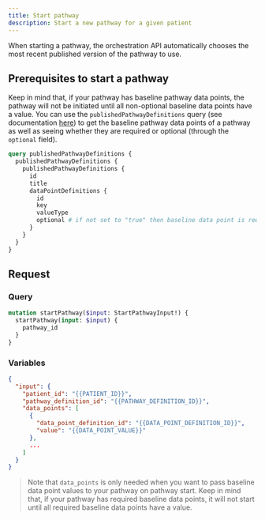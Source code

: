 ```yaml
---
title: Start pathway
description: Start a new pathway for a given patient
---
```


When starting a pathway, the orchestration API automatically chooses the most recent published version of the pathway to use.

## Prerequisites to start a pathway

Keep in mind that, if your pathway has baseline pathway data points, the pathway will not be initiated until all non-optional baseline data points have a value. You can use the `publishedPathwayDefinitions` query (see documentation [here](https://developers.awellhealth.com/api-reference/queries/get-published-pathways)) to get the baseline pathway data points of a pathway as well as seeing whether they are required or optional (through the `optional` field).

```graphql
query publishedPathwayDefinitions {
  publishedPathwayDefinitions {
    publishedPathwayDefinitions {
      id
      title
      dataPointDefinitions {
        id
        key
        valueType
        optional # if not set to "true" then baseline data point is required
      }
    }
  }
}
```

## Request

### Query

```graphql
mutation startPathway($input: StartPathwayInput!) {
  startPathway(input: $input) {
    pathway_id
  }
}
```

### Variables

```json
{
  "input": {
    "patient_id": "{{PATIENT_ID}}",
    "pathway_definition_id": "{{PATHWAY_DEFINITION_ID}}",
    "data_points": [
      {
        "data_point_definition_id": "{{DATA_POINT_DEFINITION_ID}}",
        "value": "{{DATA_POINT_VALUE}}"
      },
      ...
    ]
  }
}
```

> Note that `data_points` is only needed when you want to pass baseline data point values to your pathway on pathway start. Keep in mind that, if your pathway has required baseline data points, it will not start until all required baseline data points have a value.
